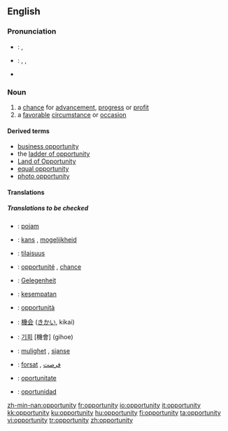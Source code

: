 {{see|Opportunity}}
==English==

{{rank|begin|wait|laughed|791|opportunity|lines|personal|due}}

===Pronunciation===
*{{italbrac|UK}}: {{IPA|/ˌɒpəˈtjuːnɪti/}}, {{SAMPA|/%Qp@"tju:nIti/}}
*{{italbrac|US}}: {{enPR|ä'pər-to͞oʹnə-tē}}, {{IPA|/ˌɑpɚˈtunəti/}}, {{SAMPA|/%Ap@`"tun@ti/}}
*{{audio|en-us-opportunity.ogg|Audio (US)}}

===Noun===
{{en-noun|pl=opportunities}}

# a [[chance]] for [[advancement]], [[progress]] or [[profit]]
# a [[favorable]] [[circumstance]] or [[occasion]]

====Derived terms====
*[[business opportunity]]
*the [[ladder of opportunity]]
*[[Land of Opportunity]]
*[[equal opportunity]]
*[[photo opportunity]]

====Translations====
{{trans-top|chance for advancement, progress or profit}}
{{trans-mid}}
{{trans-bottom}}

{{trans-top|favorable circumstance or occasion}}
{{trans-mid}}
{{trans-bottom}}

=====Translations to be checked=====
{{checktrans}}
*{{ttbc|Croatian}}: [[:hr:pojam|pojam]]
*{{ttbc|Dutch}}: [[kans]] {{f}}, [[mogelijkheid]] {{f}}
*{{ttbc|Finnish}}: [[tilaisuus]]
*{{ttbc|French}}: [[opportunité]] {{f}}, [[chance#French|chance]] {{f}}
*{{ttbc|German}}: [[Gelegenheit]] {{f}}
*{{ttbc|Indonesian}}: [[sempat|kesempatan]]
*{{ttbc|Italian}}: [[opportunità]] {{f}}
*{{ttbc|Japanese}}: [[機会]] ([[きかい]], kikai)
*{{ttbc|Korean}}: [[기회]] [機會] (gihoe)
*{{ttbc|Norwegian}}: [[mulighet]] {{f}}, [[sjanse]] {{f}}
*{{ttbc|Persian}}: [[forsat]] {{f}}, [[فرصت]] {{f}}
*{{ttbc|Romanian}}: [[oportunitate]] {{f}}
*{{ttbc|Spanish}}: [[oportunidad]] {{f}}

[[zh-min-nan:opportunity]]
[[fr:opportunity]]
[[io:opportunity]]
[[it:opportunity]]
[[kk:opportunity]]
[[ku:opportunity]]
[[hu:opportunity]]
[[fi:opportunity]]
[[ta:opportunity]]
[[vi:opportunity]]
[[tr:opportunity]]
[[zh:opportunity]]